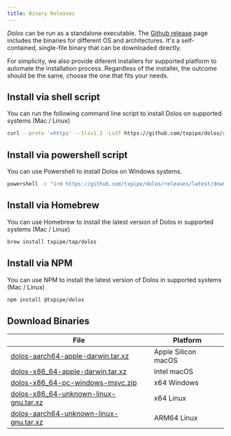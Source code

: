```yaml
---
title: Binary Releases
---
```


_Dolos_ can be run as a standalone executable. The [Github release](https://github.com/txpipe/dolos/releases/latest/) page includes the binaries for different OS and architectures. It's a self-contained, single-file binary that can be downloaded directly.

For simplicity, we also provide diferent installers for supported platform to automate the installation process. Regardless of the installer, the outcome should be the same, choose the one that fits your needs.

## Install via shell script

You can run the following command line script to install Dolos on supported systems (Mac / Linux)

```sh
curl --proto '=https' --tlsv1.2 -LsSf https://github.com/txpipe/dolos/releases/latest/download/dolos-installer.sh | sh
```

## Install via powershell script

You can use Powershell to install Dolos on Windows systems.

```sh
powershell -c "irm https://github.com/txpipe/dolos/releases/latest/download/dolos-installer.ps1 | iex"
```

## Install via Homebrew

You can use Homebrew to install the latest version of Dolos in supported systems (Mac / Linux)

```sh
brew install txpipe/tap/dolos
```

## Install via NPM

You can use NPM to install the latest version of Dolos in supported systems (Mac / Linux)

```sh
npm install @txpipe/dolos
```

## Download Binaries

|  File  | Platform |
|--------|----------|
| [dolos-aarch64-apple-darwin.tar.xz](https://github.com/txpipe/dolos/releases/latest/download/dolos-aarch64-apple-darwin.tar.xz) | Apple Silicon macOS |
| [dolos-x86_64-apple-darwin.tar.xz](https://github.com/txpipe/dolos/releases/latest/download/dolos-x86_64-apple-darwin.tar.xz) | Intel macOS |
| [dolos-x86_64-pc-windows-msvc.zip](https://github.com/txpipe/dolos/releases/latest/download/dolos-x86_64-pc-windows-msvc.zip) | x64 Windows |
| [dolos-x86_64-unknown-linux-gnu.tar.xz](https://github.com/txpipe/dolos/releases/latest/download/dolos-x86_64-unknown-linux-gnu.tar.xz) | x64 Linux |
| [dolos-aarch64-unknown-linux-gnu.tar.xz](https://github.com/txpipe/dolos/releases/latest/download/dolos-aarch64-unknown-linux-gnu.tar.xz) | ARM64 Linux |